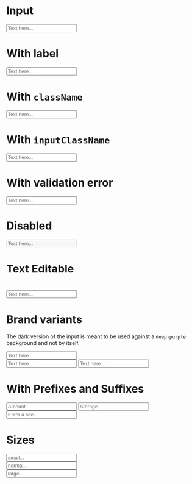 
<Meta title="Input" component={Input} />

# Input

<Preview>
  <Story name="Default">
    <Input id="input-default" placeholder="Text here..." />
  </Story>
</Preview>

# With label

<Preview>
  <Story name="With label">
    <Input id="input-with-label" label="Name" placeholder="Text here..." />
  </Story>
</Preview>

# With `className`

<Preview>
  <Story name="With className">
    <Input className="w-1/3" placeholder="Text here..." />
  </Story>
</Preview>

# With `inputClassName`

<Preview>
  <Story name="With inputClassName">
    <Input inputClassName="h-20" className="w-1/3" placeholder="Text here..." />
  </Story>
</Preview>

# With validation error

<Preview>
  <Story name="With validation error">
    <Input error className="w-1/3" placeholder="Text here..." />
  </Story>
</Preview>

# Disabled

<Preview>
  <Story name="Disabled">
    <Input disabled className="w-1/3" placeholder="Text here..." />
  </Story>
</Preview>

# Text Editable

<Preview>
  <Story name="Text Editable">
  <h1 className="text-7xl font-bold">
    <Input id="input-default" placeholder="Text here..."  variant="text-editable"/>
    </h1>
  </Story>
</Preview>

# Brand variants

The dark version of the input is meant to be used against a `deep-purple` background and not by itself.

<Preview>
  <Story name="Brand variants">
    <Input
      className="w-1/3"
      variant="brand"
      label="Name"
      placeholder="Text here..."
    />
    <div className="bg-brand-deepPurple p-2 my-2 block">
      <Input
        className="w-1/3"
        variant="brand-dark"
        placeholder="Text here..."
        label="Name"
      />
      <Input
        className="mt-2 w-1/3"
        variant="brand-dark"
        placeholder="Text here..."
        label="Error on dark input"
        error
      />
    </div>
  </Story>
</Preview>

# With Prefixes and Suffixes

<Preview>
  <Story name="Prefixes and Suffixes">
    <div className="flex flex-col gap-2">
      <Input
        className="w-1/3"
        placeholder="Amount"
        type="number"
        min={0}
        step={10}
        max={100}
        prefix="$"
      />
      <Input
        className="w-1/3"
        placeholder="Storage"
        type="number"
        min={0}
        step={10}
        max={100}
        suffix="TB"
      />
      <Input
        className="w-1/3"
        placeholder="Enter a site..."
        prefix="https://"
        suffix=".com"
      />
    </div>
  </Story>
</Preview>

# Sizes

<Preview>
  <Story name="Sizes">
    <div className="mt-2">
      <Input
        className="w-1/3"
        label="Name"
        placeholder="small..."
        size="small"
      />
    </div>
    <div className="mt-5">
      <Input
        className="w-1/3"
        label="Name"
        placeholder="normal..."
        size="normal"
      />
    </div>
    <div className="mt-5">
      <Input
        className="w-1/3"
        label="Name"
        placeholder="large..."
        size="large"
      />
    </div>
  </Story>
</Preview>
